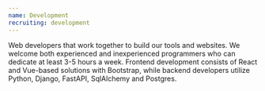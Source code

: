 ```yaml
---
name: Development
recruiting: development
---
```


Web developers that work together to build our tools and websites. We welcome both experienced and inexperienced programmers who can dedicate at least 3-5 hours a week. Frontend development consists of React and Vue-based solutions with Bootstrap, while backend developers utilize Python, Django, FastAPI, SqlAlchemy and Postgres.
